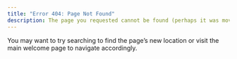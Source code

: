 ```yaml
---
title: "Error 404: Page Not Found"
description: The page you requested cannot be found (perhaps it was moved or renamed).
---
```


You may want to try searching to find the page's new location or visit the main welcome page to navigate accordingly.